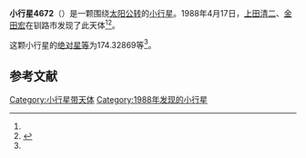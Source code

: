 {{Infobox planet
| bgcolour = #FFFFC0
| name = 4672 Takuboku
| symbol = 
| image = 
| caption = 
| discovery = yes
| discovery_ref = 
| discoverer = [[上田清二|上田清二]]、[[金田宏|金田宏]]
| discovery_site = [[钏路市|钏路市]] 
| discovered = 1988年4月17日
| designations = yes
| mp_name = 
| named_after = 
| alt_names = 1988 HB/ 1971 HT / 1979 WS7 / 1981 AN3
| mp_category = [[主带小行星|主带小行星]]
| orbit_ref = <ref name="a">[http://ssd.jpl.nasa.gov/sbdb.cgi?sstr=4672 4672 Takuboku] {{Wayback|url=http://ssd.jpl.nasa.gov/sbdb.cgi?sstr=4672 |date=20201124010155 }}，小行星數據庫瀏覽器（JPL Small-Body Database Browser）－[[美国国家航空航天局|美国国家航空航天局]]喷气推进实验室</ref>
| epoch = 2456400.5 (2013年4月18日更新)
| aphelion = {{convert|3.3515476|AU|km|3|abbr=on|lk=out}}
| perihelion = {{convert|3.0160702|AU|km|3|abbr=on}}
| semimajor = {{convert|3.1838089|AU|km|3|abbr=on}}
| eccentricity = 0.0526849
| period = 2075.003898 [[日|日]]<br />5.68[[儒略年|儒略年]]
| avg_speed = 
| inclination = 15.55833
| asc_node = 91.87510
| mean_anomaly = 
| arg_peri = 174.32869
| satellites = 
| physical_characteristics = yes
| dimensions = 
| mass = 
| density = 
| surface_grav = 
| escape_velocity = 
| sidereal_day = 
| axial_tilt = 
| pole_ecliptic_lat = 
| pole_ecliptic_lon = 
| albedo = 
| temperatures= 
| temp_name1 = 
| mean_temp_1 = 
| max_temp_1 = 
| temp_name2 = 
| max_temp_2 = 
| spectral_type = 
| abs_magnitude = 174.32869
}}

'''小行星4672'''（{{lang-en|4672 Takuboku}}）是一颗围绕[[太阳|太阳]][[公转|公转]]的[[小行星|小行星]]。1988年4月17日，[[上田清二|上田清二]]、[[金田宏|金田宏]]在钏路市发现了此天体<ref name="a" /><ref>{{cite news|title=小行星列表|url=http://cfa-www.harvard.edu/iau/lists/NumberedMPs.txt|accessdate=2013-07-08|newspaper=哈佛大学|archive-date=2008-05-17|archive-url=https://web.archive.org/web/20080517010638/http://cfa-www.harvard.edu/iau/lists/NumberedMPs.txt|dead-url=no}}</ref>。

这颗小行星的[[绝对星等|绝对星等]]为174.32869等<ref name="a" />。

==参考文献==
{{reflist}}
{{Minor Planet Number|[[小行星4671|小行星4671]]|[[小行星4673|小行星4673]]}}

{{小天体}}

[[Category:小行星带天体|Category:小行星带天体]]
[[Category:1988年发现的小行星|Category:1988年发现的小行星]]

{{asteroid-stub}}